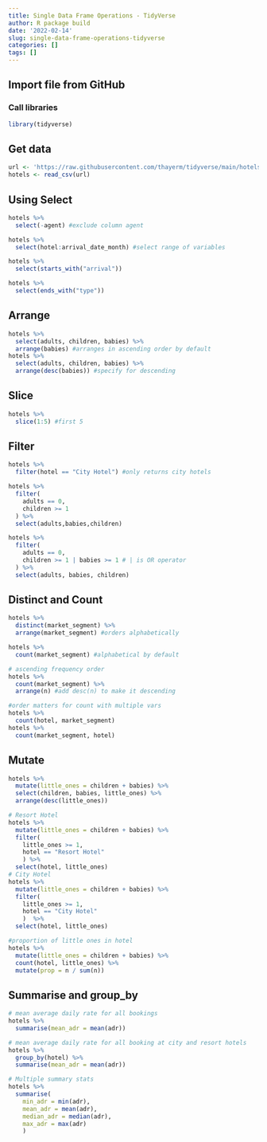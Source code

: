 ```yaml
---
title: Single Data Frame Operations - TidyVerse
author: R package build
date: '2022-02-14'
slug: single-data-frame-operations-tidyverse
categories: []
tags: []
---
```

## Import file from GitHub

### Call libraries

```r
library(tidyverse)
```
## Get data
```r
url <- 'https://raw.githubusercontent.com/thayerm/tidyverse/main/hotels.csv'
hotels <- read_csv(url)
```
## Using Select
```r
hotels %>% 
  select(-agent) #exclude column agent
```
```r
hotels %>%
  select(hotel:arrival_date_month) #select range of variables
```

```r
hotels %>%
  select(starts_with("arrival"))
```
```r
hotels %>%
  select(ends_with("type"))
```

## Arrange
```r
hotels %>% 
  select(adults, children, babies) %>%
  arrange(babies) #arranges in ascending order by default
hotels %>% 
  select(adults, children, babies) %>%
  arrange(desc(babies)) #specify for descending
```

## Slice
```r
hotels %>%
  slice(1:5) #first 5
```
## Filter
```r
hotels %>%
  filter(hotel == "City Hotel") #only returns city hotels
```
```r
hotels %>%
  filter(
    adults == 0,
    children >= 1
  ) %>%
  select(adults,babies,children)
```
```r
hotels %>%
  filter(
    adults == 0,
    children >= 1 | babies >= 1 # | is OR operator
  ) %>%
  select(adults, babies, children)
```

## Distinct and Count
```r
hotels %>%
  distinct(market_segment) %>%
  arrange(market_segment) #orders alphabetically
```
```r
hotels %>%
  count(market_segment) #alphabetical by default
```
```r
# ascending frequency order
hotels %>%
  count(market_segment) %>%
  arrange(n) #add desc(n) to make it descending
```
```r
#order matters for count with multiple vars
hotels %>%
  count(hotel, market_segment)
hotels %>%
  count(market_segment, hotel)
```
## Mutate
```r
hotels %>%
  mutate(little_ones = children + babies) %>%
  select(children, babies, little_ones) %>%
  arrange(desc(little_ones))
```

```r
# Resort Hotel
hotels %>%
  mutate(little_ones = children + babies) %>%
  filter(
    little_ones >= 1,
    hotel == "Resort Hotel"
    ) %>%
  select(hotel, little_ones)
# City Hotel
hotels %>%
  mutate(little_ones = children + babies) %>%
  filter(
    little_ones >= 1,
    hotel == "City Hotel"
    )  %>%
  select(hotel, little_ones)
```
```r
#proportion of little ones in hotel
hotels %>%
  mutate(little_ones = children + babies) %>%
  count(hotel, little_ones) %>%
  mutate(prop = n / sum(n))
```
## Summarise and group_by
```r
# mean average daily rate for all bookings
hotels %>%
  summarise(mean_adr = mean(adr))
```
```r
# mean average daily rate for all booking at city and resort hotels
hotels %>%
  group_by(hotel) %>%
  summarise(mean_adr = mean(adr))
```

```r
# Multiple summary stats
hotels %>%
  summarise(
    min_adr = min(adr),
    mean_adr = mean(adr),
    median_adr = median(adr),
    max_adr = max(adr)
    )
```

